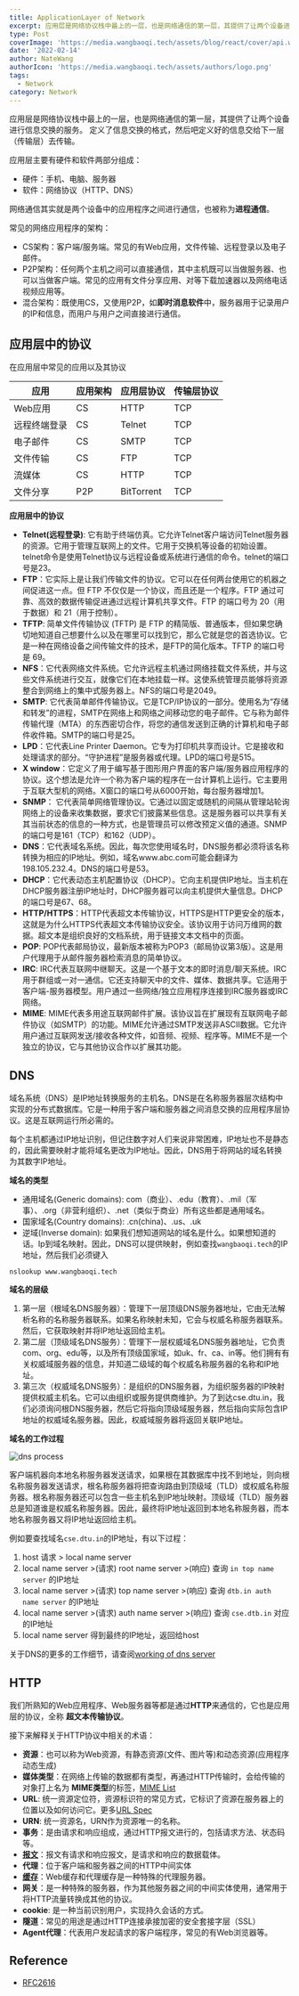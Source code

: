 ```yaml
---
title: ApplicationLayer of Network
excerpt: 应用层是网络协议栈中最上的一层，也是网络通信的第一层，其提供了让两个设备进行信息交换的服务。
type: Post
coverImage: 'https://media.wangbaoqi.tech/assets/blog/react/cover/api.webp'
date: '2022-02-14'
author: NateWang
authorIcon: 'https://media.wangbaoqi.tech/assets/authors/logo.png'
tags:
  - Network
category: Network
---
```


应用层是网络协议栈中最上的一层，也是网络通信的第一层，其提供了让两个设备进行信息交换的服务。
定义了信息交换的格式，然后吧定义好的信息交给下一层（传输层）去传输。

应用层主要有硬件和软件两部分组成：
- 硬件：手机、电脑、服务器
- 软件：网络协议（HTTP、DNS）

网络通信其实就是两个设备中的应用程序之间进行通信，也被称为**进程通信**。

常见的网络应用程序的架构：
- CS架构：客户端/服务端。常见的有Web应用，文件传输、远程登录以及电子邮件。
- P2P架构：任何两个主机之间可以直接通信，其中主机既可以当做服务器、也可以当做客户端。常见的应用有文件分享应用、对等下载加速器以及网络电话视频应用等。
- 混合架构：既使用CS，又使用P2P，如**即时消息软件**中，服务器用于记录用户的IP和信息，而用户与用户之间直接进行通信。


## 应用层中的协议

在应用层中常见的应用以及其协议

| 应用             |  应用架构       | 应用层协议             |  传输层协议
| -----------      | -----------    | -----------           | -----------
| Web应用          | CS             | HTTP                   | TCP
| 远程终端登录      | CS             | Telnet                 | TCP
| 电子邮件          | CS             | SMTP                   | TCP
| 文件传输          | CS             | FTP                    | TCP
| 流媒体            | CS             | HTTP                    | TCP
| 文件分享          | P2P            | BitTorrent              | TCP

**应用层中的协议**

- **Telnet(远程登录)**: 它有助于终端仿真。它允许Telnet客户端访问Telnet服务器的资源。它用于管理互联网上的文件。它用于交换机等设备的初始设置。telnet命令是使用Telnet协议与远程设备或系统进行通信的命令。telnet的端口号是23。
- **FTP**：它实际上是让我们传输文件的协议。它可以在任何两台使用它的机器之间促进这一点。但 FTP 不仅仅是一个协议，而且还是一个程序。FTP 通过可靠、高效的数据传输促进通过远程计算机共享文件。FTP 的端口号为 20（用于数据）和 21（用于控制）。
- **TFTP**: 简单文件传输协议 (TFTP) 是 FTP 的精简版、普通版本，但如果您确切地知道自己想要什么以及在哪里可以找到它，那么它就是您的首选协议。它是一种在网络设备之间传输文件的技术，是FTP的简化版本。TFTP 的端口号是 69。
- **NFS**：它代表网络文件系统。它允许远程主机通过网络挂载文件系统，并与这些文件系统进行交互，就像它们在本地挂载一样。这使系统管理员能够将资源整合到网络上的集中式服务器上。NFS的端口号是2049。
- **SMTP**: 它代表简单邮件传输协议。它是TCP/IP协议的一部分。使用名为“存储和转发”的进程，SMTP在网络上和网络之间移动您的电子邮件。它与称为邮件传输代理（MTA）的东西密切合作，将您的通信发送到正确的计算机和电子邮件收件箱。SMTP的端口号是25。
- **LPD**：它代表Line Printer Daemon。它专为打印机共享而设计。它是接收和处理请求的部分。“守护进程”是服务器或代理。LPD的端口号是515。
- **X window**：它定义了用于编写基于图形用户界面的客户端/服务器应用程序的协议。这个想法是允许一个称为客户端的程序在一台计算机上运行。它主要用于互联大型机的网络。X窗口的端口号从6000开始，每台服务器增加1。
- **SNMP**： 它代表简单网络管理协议。它通过以固定或随机的间隔从管理站轮询网络上的设备来收集数据，要求它们披露某些信息。这是服务器可以共享有关其当前状态的信息的一种方式，也是管理员可以修改预定义值的通道。SNMP的端口号是161（TCP）和162（UDP）。
- **DNS**：它代表域名系统。因此，每次您使用域名时，DNS服务都必须将该名称转换为相应的IP地址。例如，域名www.abc.com可能会翻译为198.105.232.4。DNS的端口号是53。
- **DHCP**：它代表动态主机配置协议（DHCP）。它向主机提供IP地址。当主机在DHCP服务器注册IP地址时，DHCP服务器可以向主机提供大量信息。DHCP的端口号是67、68。
- **HTTP/HTTPS**：HTTP代表超文本传输协议，HTTPS是HTTP更安全的版本，这就是为什么HTTPS代表超文本传输协议安全。该协议用于访问万维网的数据。超文本是组织良好的文档系统，用于链接文本文档中的页面。
- **POP**: POP代表邮局协议，最新版本被称为POP3（邮局协议第3版）。这是用户代理用于从邮件服务器检索消息的简单协议。
- **IRC**: IRC代表互联网中继聊天。这是一个基于文本的即时消息/聊天系统。IRC用于群组或一对一通信。它还支持聊天中的文件、媒体、数据共享。它适用于客户端-服务器模型。用户通过一些网络/独立应用程序连接到IRC服务器或IRC网络。
- **MIME**: MIME代表多用途互联网邮件扩展。该协议旨在扩展现有互联网电子邮件协议（如SMTP）的功能。MIME允许通过SMTP发送非ASCII数据。它允许用户通过互联网发送/接收各种文件，如音频、视频、程序等。MIME不是一个独立的协议，它与其他协议合作以扩展其功能。

## DNS

<Intro>

域名系统（DNS）是IP地址转换服务的主机名。DNS是在名称服务器层次结构中实现的分布式数据库。它是一种用于客户端和服务器之间消息交换的应用程序层协议。这是互联网运行所必需的。

每个主机都通过IP地址识别，但记住数字对人们来说非常困难，IP地址也不是静态的，因此需要映射才能将域名更改为IP地址。因此，DNS用于将网站的域名转换为其数字IP地址。

</Intro>

**域名的类型**

- 通用域名(Generic domains): com（商业）、.edu（教育）、.mil（军事）、.org（非营利组织）、.net（类似于商业）所有这些都是通用域名。
- 国家域名(Country domains): .cn(china)、.us、.uk
- 逆域(Inverse domain): 如果我们想知道网站的域名是什么。如果想知道的话。Ip到域名映射。因此，DNS可以提供映射，例如查找`wangbaoqi.tech`的IP地址，然后我们必须键入

```shell
nslookup www.wangbaoqi.tech
```

**域名的层级**

1. 第一层（根域名DNS服务器）：管理下一层顶级DNS服务器地址，它由无法解析名称的名称服务器联系。如果名称映射未知，它会与权威名称服务器联系。然后，它获取映射并将IP地址返回给主机。
2. 第二层（顶级域名DNS服务）：管理下一层权威域名DNS服务器地址，它负责com、org、edu等，以及所有顶级国家域，如uk、fr、ca、in等。他们拥有有关权威域服务器的信息，并知道二级域的每个权威名称服务器的名称和IP地址。
3. 第三次（权威域名DNS服务）：是组织的DNS服务器，为组织服务器的IP映射提供权威主机名。它可以由组织或服务提供商维护。为了到达cse.dtu.in，我们必须询问根DNS服务器，然后它将指向顶级域服务器，然后指向实际包含IP地址的权威域名服务器。因此，权威域服务器将返回关联IP地址。

**域名的工作过程**

![dns process](https://media.wangbaoqi.tech/assets/blog/network/applicationLayer/DNS_3.png)

客户端机器向本地名称服务器发送请求，如果根在其数据库中找不到地址，则向根名称服务器发送请求，根名称服务器将把查询路由到顶级域（TLD）或权威名称服务器。根名称服务器还可以包含一些主机名到IP地址映射。顶级域（TLD）服务器总是知道谁是权威名称服务器。因此，最终将IP地址返回到本地名称服务器，而本地名称服务器又将IP地址返回给主机。

例如要查找域名`cse.dtu.in`的IP地址，有以下过程：

1. host 请求 > local name server
2. local name server >(请求) root name server >(响应) 查询 `in top name server` 的IP地址
3. local name server >(请求) top name server >(响应) 查询 `dtb.in auth name server` 的IP地址
4. local name server >(请求) auth name server >(响应) 查询 `cse.dtb.in` 对应的IP地址
5. local name server 得到最终的IP地址，返回给host

关于DNS的更多的工作细节，请查阅[working of dns server](https://www.geeksforgeeks.org/working-of-domain-name-system-dns-server/)


## HTTP

我们所熟知的Web应用程序、Web服务器等都是通过**HTTP**来通信的，它也是应用层的协议，全称 **超文本传输协议**。

接下来解释关于HTTP协议中相关的术语：

- **资源**：也可以称为Web资源，有静态资源(文件、图片等)和动态资源(应用程序动态生成)
- **媒体类型**：在网络上传输的数据都有类型，再通过HTTP传输时，会给传输的对象打上名为 **MIME类型**的标签，[MIME List](https://developer.mozilla.org/en-US/docs/Web/HTTP/Basics_of_HTTP/MIME_types/Common_types)
- **URL**: 统一资源定位符，资源标识符的常见方式，它标识了资源在服务器上的位置以及如何访问它。更多[URL Spec](https://url.spec.whatwg.org/)
- **URN**: 统一资源名，URN作为资源唯一的名称。
- **事务**：是由请求和响应组成，通过HTTP报文进行的，包括请求方法、状态码等。
- **[报文](/computer/network/httpMessage)**：报文有请求和响应报文，是请求和响应的数据载体。
- **代理**：位于客户端和服务器之间的HTTP中间实体
- **[缓存](/computer/network/httpCache)**：Web缓存和代理缓存是一种特殊的代理服务器。
- **网关**：是一种特殊的服务器，作为其他服务器之间的中间实体使用，通常用于将HTTP流量转换成其他的协议。
- **cookie**: 是一种当前识别用户，实现持久会话的方式。
- **隧道**：常见的用途是通过HTTP连接承接加密的安全套接字层（SSL）
- **Agent代理**：代表用户发起请求的客户端程序，常见的有Web浏览器等。





## Reference

- [RFC2616](https://www.ietf.org/rfc/rfc2616.txt)
